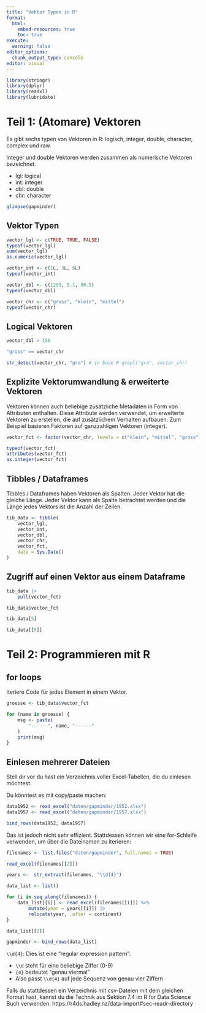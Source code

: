```yaml
---
title: "Vektor Typen in R"
format:
  html:
    embed-resources: true
    toc: true
execute:
  warning: false
editor_options: 
  chunk_output_type: console
editor: visual
---
```


```r
library(stringr)
library(dplyr)
library(readxl)
library(lubridate)
```

# Teil 1: (Atomare) Vektoren

Es gibt sechs typen von Vektoren in R: logisch, integer, double, character, complex und raw.

Integer und double Vektoren werden zusammen als numerische Vektoren bezeichnet.

-   lgl: logical
-   int: integer
-   dbl: double
-   chr: character

```r

glimpse(gapminder)

```

## Vektor Typen

```r

vector_lgl <- c(TRUE, TRUE, FALSE)
typeof(vector_lgl)
sum(vector_lgl)
as.numeric(vector_lgl)

vector_int <- c(1L, 3L, 6L)
typeof(vector_int)

vector_dbl <- c(1293, 5.1, 90.5)
typeof(vector_dbl)

vector_chr <- c("gross", "klein", "mittel")
typeof(vector_chr)

```

## Logical Vektoren

```r

vector_dbl > 150

"gross" == vector_chr

str_detect(vector_chr, "gro") # in base R grepl("gro", vector_chr)
```

## Explizite Vektorumwandlung & erweiterte Vektoren

Vektoren können auch beliebige zusätzliche Metadaten in Form von Attributen enthalten. Diese Attribute werden verwendet, um erweiterte Vektoren zu erstellen, die auf zusätzlichem Verhalten aufbauen. Zum Beispiel basieren Faktoren auf ganzzahligen Vektoren (integer).

```r

vector_fct <- factor(vector_chr, levels = c("klein", "mittel", "gross"))

typeof(vector_fct)
attributes(vector_fct)
as.integer(vector_fct)
```

## Tibbles / Dataframes

Tibbles / Dataframes haben Vektoren als Spalten. Jeder Vektor hat die gleiche Länge. Jeder Vektor kann als Spalte betrachtet werden und die Länge jedes Vektors ist die Anzahl der Zeilen.

```r
tib_data <- tibble(
    vector_lgl,
    vector_int,
    vector_dbl,
    vector_chr,
    vector_fct,
    date = Sys.Date()
)
```

## Zugriff auf einen Vektor aus einem Dataframe

```r
tib_data |> 
    pull(vector_fct)

tib_data$vector_fct

tib_data[5]

tib_data[[5]]

```

# Teil 2: Programmieren mit R

## for loops

Iteriere Code für jedes Element in einem Vektor.

```r

groesse <- tib_data$vector_fct

for (name in groesse) {
    msg <- paste(
        "------", name, "------"
    )
    print(msg) 
}
```

## Einlesen mehrerer Dateien

Stell dir vor du hast ein Verzeichnis voller Excel-Tabellen, die du einlesen möchtest.

Du könntest es mit copy/paste machen:

```r
data1952 <- read_excel("daten/gapminder/1952.xlsx")
data1957 <- read_excel("daten/gapminder/1957.xlsx")

bind_rows(data1952, data1957)
```

Das ist jedoch nicht sehr effizient. Stattdessen können wir eine for-Schleife verwenden, um über die Dateinamen zu iterieren:

```r
filenames <- list.files("daten/gapminder", full.names = TRUE)

read_excel(filenames[[2]])

years <-  str_extract(filenames, "\\d{4}")

data_list <- list()

for (i in seq_along(filenames)) {
    data_list[[i]] <- read_excel(filenames[[i]]) %>%
        mutate(year = years[[i]]) |> 
        relocate(year, .after = continent)
}

data_list[[2]]

gapminder <- bind_rows(data_list)

```

`\\d{4}`: Dies ist eine "regular expression pattern":

-   `\\d` steht für eine beliebige Ziffer (0-9)
-   `{4}` bedeutet "genau viermal"
-   Also passt `\\d{4}` auf jede Sequenz von genau vier Ziffern

Falls du stattdessen ein Verzeichnis mit csv-Dateien mit dem gleichen Format hast, kannst du die Technik aus Sektion 7.4 im R for Data Science Buch verwenden: https://r4ds.hadley.nz/data-import#sec-readr-directory
